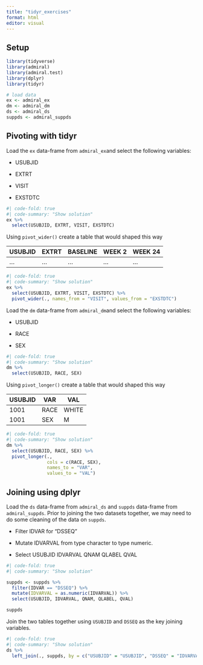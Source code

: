 ```yaml
---
title: "tidyr_exercises"
format: html
editor: visual
---
```


## Setup

```r
library(tidyverse)
library(admiral)
library(admiral.test)
library(dplyr)
library(tidyr)

# load data
ex <- admiral_ex
dm <- admiral_dm
ds <- admiral_ds
suppds <- admiral_suppds
```

## Pivoting with tidyr

Load the `ex` data-frame from `admiral_ex`and select the following variables:

-   USUBJID

-   EXTRT

-   VISIT

-   EXSTDTC

```r
#| code-fold: true
#| code-summary: "Show solution"
ex %>% 
  select(USUBJID, EXTRT, VISIT, EXSTDTC)
```

Using `pivot_wider()` create a table that would shaped this way

| USUBJID | EXTRT | BASELINE | WEEK 2 | WEEK 24 |
|---------|-------|----------|--------|---------|
| ...     | ...   | ...      | ...    | ...     |

```r
#| code-fold: true
#| code-summary: "Show solution"
ex %>% 
  select(USUBJID, EXTRT, VISIT, EXSTDTC) %>% 
  pivot_wider(., names_from = "VISIT", values_from = "EXSTDTC")

```

Load the `dm` data-frame from `admiral_dm`and select the following variables:

-   USUBJID

-   RACE

-   SEX

```r
#| code-fold: true
#| code-summary: "Show solution"
dm %>% 
  select(USUBJID, RACE, SEX)
```

Using `pivot_longer()` create a table that would shaped this way

| USUBJID | VAR  | VAL   |
|---------|------|-------|
| 1001    | RACE | WHITE |
| 1001    | SEX  | M     |

```r
#| code-fold: true
#| code-summary: "Show solution"
dm %>% 
  select(USUBJID, RACE, SEX) %>% 
  pivot_longer(., 
               cols = c(RACE, SEX),
               names_to = "VAR",
               values_to = "VAL")

```

## Joining using dplyr

Load the `ds` data-frame from `admiral_ds` and `suppds` data-frame from `admiral_suppds`. Prior to joining the two datasets together, we may need to do some cleaning of the data on `suppds`.

-   Filter IDVAR for "DSSEQ"

-   Mutate IDVARVAL from type character to type numeric.

-   Select USUBJID IDVARVAL QNAM QLABEL QVAL

```r
#| code-fold: true
#| code-summary: "Show solution"

suppds <- suppds %>% 
  filter(IDVAR == "DSSEQ") %>% 
  mutate(IDVARVAL = as.numeric(IDVARVAL)) %>% 
  select(USUBJID, IDVARVAL, QNAM, QLABEL, QVAL)

suppds
```

Join the two tables together using `USUBJID` and `DSSEQ` as the key joining variables.

```r
#| code-fold: true
#| code-summary: "Show solution"
ds %>% 
  left_join(., suppds, by = c("USUBJID" = "USUBJID", "DSSEQ" = "IDVARVAL"))
```
